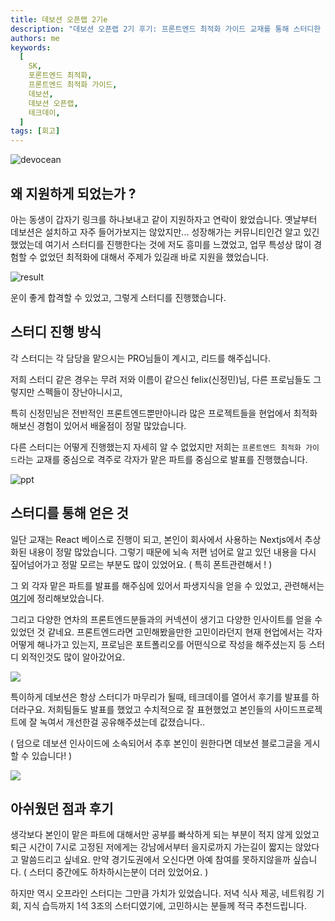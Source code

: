 ```yaml
---
title: 데보션 오픈랩 2기e
description: "데보션 오픈랩 2기 후기: 프론트엔드 최적화 가이드 교재를 통해 스터디한 3개월간의 후기를 작성해봅니다."
authors: me
keywords:
  [
    SK,
    포론트엔드 최적화,
    프론트엔드 최적화 가이드,
    데보션,
    데보션 오픈랩,
    테크데이,
  ]
tags: [회고]
---
```


![devocean](https://devocean.sk.com/editorImg/2024/8/12/117e309f8d8e633438d28b78f22489ed6fc1ae94cf2f66ea8ab66e4d49cbcc68)

## 왜 지원하게 되었는가 ?

아는 동생이 갑자기 링크를 하나보내고 같이 지원하자고 연락이 왔었습니다. 옛날부터 데보션은 설치하고 자주 들어가보지는 않았지만... 성장해가는 커뮤니티인건 알고 있긴했었는데
여기서 스터디를 진행한다는 것에 저도 흥미를 느꼈었고, 업무 특성상 많이 경험할 수 없었던 최적화에 대해서 주제가 있길래 바로 지원을 했었습니다.

![result](https://i.ibb.co/KmcF6vp/Screenshot-2024-12-09-at-1-50-25-PM.png)

운이 좋게 합격할 수 있었고, 그렇게 스터디를 진행했습니다.

## 스터디 진행 방식

각 스터디는 각 담당을 맡으시는 PRO님들이 계시고, 리드를 해주십니다.

저희 스터디 같은 경우는 무려 저와 이름이 같으신 felix(신정민)님, 다른 프로님들도 그렇지만 스펙들이 장난아니시고,

특히 신정민님은 전반적인 프론트엔드뿐만아니라 많은 프로젝트들을 현업에서 최적화해보신 경험이 있어서 배울점이 정말 많았습니다.

다른 스터디는 어떻게 진행했는지 자세히 알 수 없었지만 저희는 `프론트엔드 최적화 가이드`라는 교재를 중심으로 격주로 각자가 맡은 파트를 중심으로 발표를 진행했습니다.

![ppt](https://i.ibb.co/60QmmVV/Screenshot-2024-12-09-at-1-58-48-PM.png)

## 스터디를 통해 얻은 것

일단 교재는 React 베이스로 진행이 되고, 본인이 회사에서 사용하는 Nextjs에서 추상화된 내용이 정말 많았습니다.
그렇기 때문에 뇌속 저편 넘어로 알고 있던 내용을 다시 짚어넘어가고 정말 모르는 부분도 많이 있었어요. ( 특히 폰트관련해서 ! )

그 외 각자 맡은 파트를 발표를 해주심에 있어서 파생지식을 얻을 수 있었고, 관련해서는 [여기](/docs/reading/2024-11-03-front-optimize-performance)에 정리해보았습니다.

그리고 다양한 연차의 프론트엔드분들과의 커넥션이 생기고 다양한 인사이트를 얻을 수 있었던 것 같네요. 프론트엔드라면 고민해봤을만한 고민이라던지 현재 현업에서는 각자 어떻게 해나가고 있는지,
프로님은 포트폴리오를 어떤식으로 작성을 해주셨는지 등 스터디 외적인것도 많이 알아갔어요.

![](https://devocean.sk.com/editorImg/2024/12/5/45f3a5b0c18cd0b30dcf60f03e5cecd31a13c7f4b6980e31193e3ebe95c3052d)


특이하게 데보션은 항상 스터디가 마무리가 될때, 테크데이를 열어서 후기를 발표를 하더라구요. 저희팀들도 발표를 했었고 수치적으로 잘 표현했었고 본인들의 사이드프로젝트에 잘 녹여서 개선한걸 공유해주셨는데 값졌습니다..


( 덤으로 데보션 인사이드에 소속되어서 추후 본인이 원한다면 데보션 블로그글을 게시할 수 있습니다! )

![](https://i.ibb.co/dD8fzFS/IMG-9944.jpg)

## 아쉬웠던 점과 후기

생각보다 본인이 맡은 파트에 대해서만 공부를 빠삭하게 되는 부분이 적지 않게 있었고 퇴근 시간이 7시로 고정된 저에게는 강남에서부터 을지로까지 가는길이 짧지는 않았다고 말씀드리고 싶네요. 
만약 경기도권에서 오신다면 아예 참여를 못하지않을까 싶습니다. ( 스터디 중간에도 하차하시는분이 더러 있었어요. )

하지만 역시 오프라인 스터디는 그만큼 가치가 있었습니다. 저녁 식사 제공, 네트워킹 기회, 지식 습득까지 1석 3조의 스터디였기에, 고민하시는 분들께 적극 추천드립니다.